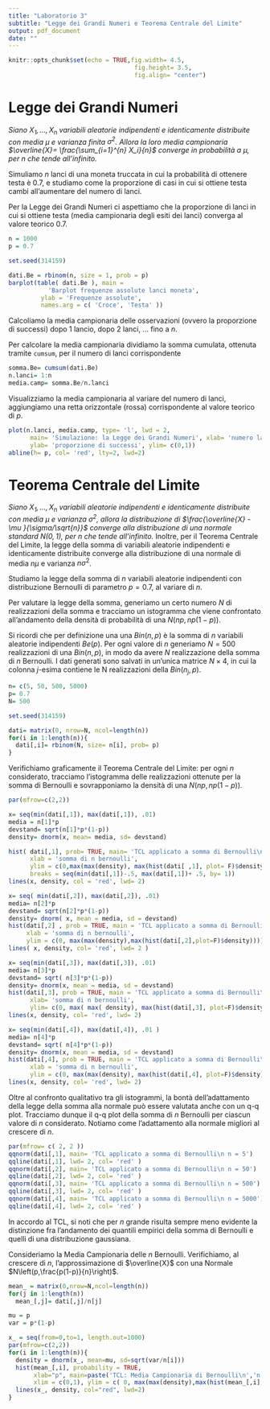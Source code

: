 ---
title: "Laboratorio 3"
subtitle: "Legge dei Grandi Numeri e Teorema Centrale del Limite"
output: pdf_document
date: ""
---

```{r setup, include=FALSE}
knitr::opts_chunk$set(echo = TRUE,fig.width= 4.5, 
                                   fig.height= 3.5, 
                                   fig.align= "center")
```

# Legge dei Grandi Numeri

*Siano $X_1, ..., X_n$ variabili aleatorie indipendenti e identicamente distribuite con media $\mu$ e varianza finita $\sigma^2$.
Allora la loro media campionaria $\overline{X}= \frac{\sum_{i=1}^{n} X_i}{n}$ converge in probabilità a $\mu$, per $n$ che tende all'infinito.*

Simuliamo $n$ lanci di una moneta truccata in cui la probabilità
di ottenere testa è 0.7, e studiamo come la proporzione di casi
in cui si ottiene testa cambi all'aumentare del numero di lanci.

Per la Legge dei Grandi Numeri ci aspettiamo che la proporzione di lanci
in cui si ottiene testa (media campionaria degli esiti dei lanci)
converga al valore teorico 0.7.

```{r}
n = 1000
p = 0.7

set.seed(314159) 

dati.Be = rbinom(n, size = 1, prob = p)
barplot(table( dati.Be ), main = 
           'Barplot frequenze assolute lanci moneta', 
         ylab = 'Frequenze assolute', 
         names.arg = c( 'Croce', 'Testa' ))
```

Calcoliamo la media campionaria delle osservazioni (ovvero la proporzione di successi) dopo 1 lancio, dopo 2 lanci, ... fino a $n$.

Per calcolare la media campionaria dividiamo la somma cumulata, ottenuta tramite `cumsum`, per il numero di lanci corrispondente

```{r}
somma.Be= cumsum(dati.Be)
n.lanci= 1:n
media.camp= somma.Be/n.lanci
```

Visualizziamo la media campionaria al variare del numero di lanci, aggiungiamo una retta orizzontale (rossa) corrispondente al valore teorico di $p$.

```{r}
plot(n.lanci, media.camp, type= 'l', lwd = 2,
      main= 'Simulazione: la Legge dei Grandi Numeri', xlab= 'numero lanci',
      ylab= 'proporzione di successi', ylim= c(0,1))
abline(h= p, col= 'red', lty=2, lwd=2)
```

# Teorema Centrale del Limite

*Siano $X_1, ..., X_n$ variabili aleatorie indipendenti e identicamente distribuite con
media $\mu$ e varianza $\sigma^2$, allora la distribuzione di $\frac{\overline{X} -\mu }{\sigma/\sqrt{n}}$ converge alla distribuzione di una normale standard $N(0,1)$, per $n$ che tende all'infinito.*
Inoltre, per il Teorema Centrale del Limite, la legge della somma di variabili aleatorie indipendenti e identicamente distribuite converge alla distribuzione di una normale di media $n \mu$ e varianza $n \sigma^2$.

Studiamo la legge della somma di $n$ variabili aleatorie indipendenti con distribuzione Bernoulli di parametro $p=0.7$, al variare di $n$. 

Per valutare la legge della somma, generiamo un certo numero $N$ di realizzazioni della somma e tracciamo un istogramma che viene confrontato all'andamento della densità di probabilità di una $N(np, np(1-p))$. 

Si ricordi che per definizione una una $Bin(n,p)$ è la somma di $n$ variabili aleatorie indipendenti $Be(p)$.
Per ogni valore di $n$ generiamo $N=500$ realizzazioni di una $Bin(n,p)$, in modo da avere $N$ realizzazione della somma di $n$ Bernoulli. I dati generati sono salvati in un'unica matrice $N\times 4$, in cui la colonna $j$-esima contiene le N realizzazioni della $Bin(n_j,p)$.

```{r}
n= c(5, 50, 500, 5000)
p= 0.7
N= 500

set.seed(314159) 

dati= matrix(0, nrow=N, ncol=length(n))
for(i in 1:length(n)){
  dati[,i]= rbinom(N, size= n[i], prob= p)
}

```

Verifichiamo graficamente il Teorema Centrale del Limite:
per ogni $n$ considerato, tracciamo l'istogramma delle realizzazioni ottenute per la somma di Bernoulli e sovrapponiamo la densità di una $N(np, np(1-p))$.

```{r, fig.width=9,fig.height=7}
par(mfrow=c(2,2))

x= seq(min(dati[,1]), max(dati[,1]), .01)
media = n[1]*p
devstand= sqrt(n[1]*p*(1-p))
density= dnorm(x, mean= media, sd= devstand)

hist( dati[,1], prob= TRUE, main= 'TCL applicato a somma di Bernoulli\n n = 5',
      xlab = 'somma di n bernoulli',
      ylim = c(0,max(max(density), max(hist(dati[ ,1], plot= F)$density))),
      breaks = seq(min(dati[,1])-.5, max(dati[,1])+ .5, by= 1))
lines(x, density, col = 'red', lwd= 2)

x= seq( min(dati[,2]), max(dati[,2]), .01)
media= n[2]*p
devstand= sqrt(n[2]*p*(1-p))
density= dnorm( x, mean = media, sd = devstand)
hist(dati[,2] , prob = TRUE, main = 'TCL applicato a somma di Bernoulli\n n = 50',
     xlab = 'somma di n bernoulli',
     ylim = c(0, max(max(density),max(hist(dati[,2],plot=F)$density))))
lines( x, density, col= 'red', lwd= 2 )

x= seq(min(dati[,3]), max(dati[,3]), .01)
media= n[3]*p
devstand= sqrt( n[3]*p*(1-p))
density= dnorm(x, mean = media, sd = devstand)
hist(dati[,3], prob = TRUE, main = 'TCL applicato a somma di Bernoulli\n n = 500',
      xlab= 'somma di n bernoulli',
      ylim= c(0, max( max( density), max(hist(dati[,3], plot=F)$density))))
lines(x, density, col= 'red', lwd= 2)

x= seq(min(dati[,4]), max(dati[,4]), .01 )
media= n[4]*p
devstand= sqrt( n[4]*p*(1-p))
density= dnorm(x, mean = media, sd = devstand)
hist(dati[,4], prob = TRUE, main = 'TCL applicato a somma di Bernoulli\n n = 5000',
      xlab = 'somma di n bernoulli',
      ylim = c(0, max(max(density), max(hist(dati[,4], plot=F)$density))))
lines(x, density, col= 'red', lwd= 2)
```

Oltre al confronto qualitativo tra gli istogrammi, la bontà dell'adattamento della legge della somma alla normale può essere valutata anche con un q-q plot.
Tracciamo dunque il q-q plot della somma di $n$ Bernoulli per ciascun valore di $n$ considerato. Notiamo come l'adattamento alla normale migliori al crescere di $n$.

```{r, fig.height=7, fig.width=9}
par(mfrow= c( 2, 2 ))
qqnorm(dati[,1], main= 'TCL applicato a somma di Bernoulli\n n = 5')
qqline(dati[,1], lwd= 2, col= 'red' )
qqnorm(dati[,2], main= 'TCL applicato a somma di Bernoulli\n n = 50')
qqline(dati[,2], lwd= 2, col= 'red' )
qqnorm(dati[,3], main= 'TCL applicato a somma di Bernoulli\n n = 500')
qqline(dati[,3], lwd= 2, col= 'red' )
qqnorm(dati[,4], main= 'TCL applicato a somma di Bernoulli\n n = 5000')
qqline(dati[,4], lwd= 2, col= 'red' )
```

In accordo al TCL, si noti che per $n$ grande risulta sempre meno evidente la distinzione fra l'andamento dei quantili empirici della somma di Bernoulli e quelli di una distribuzione gaussiana.

Consideriamo la Media Campionaria delle $n$ Bernoulli. Verifichiamo, al crescere di $n$, l'approssimazione di $\overline{X}$ con una Normale $N\left(p,\frac{p(1-p)}{n}\right)$.

```{r, fig.width=9,fig.height=7}
mean_ = matrix(0,nrow=N,ncol=length(n))
for(j in 1:length(n))
  mean_[,j]= dati[,j]/n[j]

mu = p
var = p*(1-p)

x_ = seq(from=0,to=1, length.out=1000)
par(mfrow=c(2,2))
for(i in 1:length(n)){
  density = dnorm(x_, mean=mu, sd=sqrt(var/n[i]))
  hist(mean_[,i], probability = TRUE,
       xlab="p", main=paste('TCL: Media Campionaria di Bernoulli\n','n = ', n[i], sep=""),
       xlim = c(0,1), ylim = c( 0, max(max(density),max(hist(mean_[,i],plot=F)$density))))
  lines(x_, density, col="red", lwd=2)
}
```


